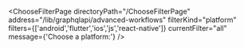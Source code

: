 


<ChooseFilterPage
    directoryPath="/ChooseFilterPage"
    address="/lib/graphqlapi/advanced-workflows"
    filterKind="platform"
    filters={['android','flutter','ios','js','react-native']}
    currentFilter="all"
    message={'Choose a platform:'}
/>
